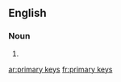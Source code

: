 ==English==

===Noun===
{{head|en|noun plural form}}

# {{plural of|primary key|lang=en}}

[[ar:primary keys]]
[[fr:primary keys]]
